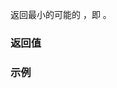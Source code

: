 {{cpp/chrono/year/title|1=min}}
{{cpp/chrono/year/navbar}}
{{dcl begin}}
{{dcl|since=c++20|1=
static constexpr std::chrono::year min() noexcept;
}}
{{dcl end}}

返回最小的可能的 {{tt|year}}，即 {{c|std::chrono::year(-32767)}}。

=== 返回值 ===
{{c|std::chrono::year(-32767)}}

===示例===
{{example
|code=
#include &lt;chrono&gt;
#include &lt;iostream&gt;

int main()
{
    std::cout &lt;&lt; "最小年为: " &lt;&lt; (int)std::chrono::year::min() &lt;&lt; '\n';
}
|output=
最小年为: -32767
}}

{{langlinks|en|es|ja|ru}}